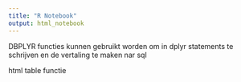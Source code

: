 ```yaml
---
title: "R Notebook"
output: html_notebook
---
```


DBPLYR functies kunnen gebruikt worden om in dplyr statements te schrijven en de vertaling te maken nar sql

html table functie